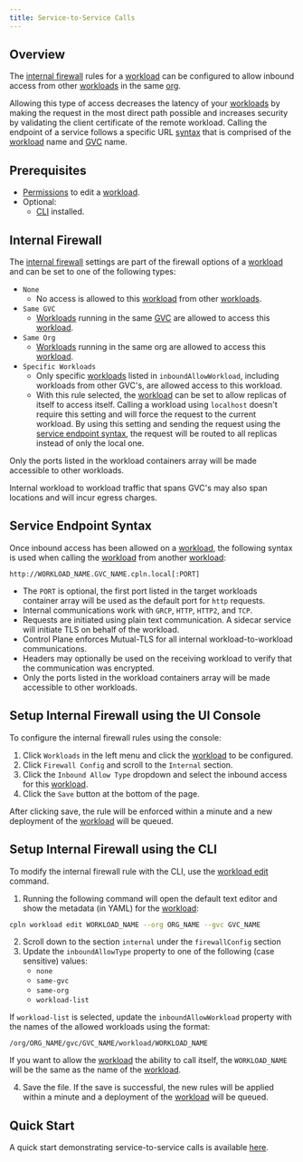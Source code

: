 ```yaml
---
title: Service-to-Service Calls
---
```


## Overview

The [internal firewall](/reference/workload#internal) rules for a [workload](/reference/workload) can be configured to allow inbound access from other [workloads](/reference/workload) in the same [org](/reference/org).

Allowing this type of access decreases the latency of your [workloads](/reference/workload) by making the request in the most direct path possible and increases security by validating the client certificate of the remote workload. Calling the endpoint of a service follows a specific URL [syntax](#service-endpoint-syntax) that is comprised of the [workload](/reference/workload) name and [GVC](/reference/gvc) name.

## Prerequisites

- [Permissions](/reference/policy#permissions) to edit a [workload](/reference/workload).
- Optional:
  - [CLI](/reference/cli) installed.

## Internal Firewall

The [internal firewall](/reference/workload#internal) settings are part of the firewall options of a [workload](/reference/workload) and can be set to one of the following types:

- `None`
  - No access is allowed to this [workload](/reference/workload) from other [workloads](/reference/workload).
- `Same GVC`
  - [Workloads](/reference/workload) running in the same [GVC](/reference/gvc) are allowed to access this [workload](/reference/workload).
- `Same Org`
  - [Workloads](/reference/workload) running in the same org are allowed to access this [workload](/reference/workload).
- `Specific Workloads`
  - Only specific [workloads](/reference/workload) listed in `inboundAllowWorkload`, including workloads from other GVC's,
    are allowed access to this workload.
  - With this rule selected, the [workload](/reference/workload) can be set to allow replicas of itself to access itself.
    Calling a
    workload using `localhost` doesn't require this setting and will force the request to
    the current workload. By using this setting and sending the request using the [service endpoint syntax](#service-endpoint-syntax),
    the request will be routed to all replicas instead of only the local one.

Only the ports listed in the workload containers array will be made accessible to other workloads.

<Note>Internal workload to workload traffic that spans GVC's may also span locations and will incur egress charges.</Note>

## Service Endpoint Syntax

Once inbound access has been allowed on a [workload](/reference/workload), the following syntax is used when calling the [workload](/reference/workload) from another [workload](/reference/workload):

```text Syntax
http://WORKLOAD_NAME.GVC_NAME.cpln.local[:PORT]
```

- The `PORT` is optional, the first port listed in the target workloads container array will be used as the default port for `http` requests.
- Internal communications work with `GRCP`, `HTTP`, `HTTP2`, and `TCP`.
- Requests are initiated using plain text communication. A sidecar service will initiate TLS on behalf of the workload.
- Control Plane enforces Mutual-TLS for all internal workload-to-workload communications.
- Headers may optionally be used on the receiving workload to verify that the communication was encrypted.
- Only the ports listed in the workload containers array will be made accessible to other workloads.

## Setup Internal Firewall using the UI Console

To configure the internal firewall rules using the console:

1. Click `Workloads` in the left menu and click the [workload](/reference/workload) to be configured.
2. Click `Firewall Config` and scroll to the `Internal` section.
3. Click the `Inbound Allow Type` dropdown and select the inbound access for this [workload](/reference/workload).
4. Click the `Save` button at the bottom of the page.

After clicking save, the rule will be enforced within a minute and a new deployment of the [workload](/reference/workload) will be queued.

## Setup Internal Firewall using the CLI

To modify the internal firewall rule with the CLI, use the [workload edit](/reference/cli#workload-edit) command.

1. Running the following command will open the default text editor and show the metadata (in YAML) for the [workload](/reference/workload):

```bash
cpln workload edit WORKLOAD_NAME --org ORG_NAME --gvc GVC_NAME
```

2. Scroll down to the section `internal` under the `firewallConfig` section
3. Update the `inboundAllowType` property to one of the following (case sensitive) values:
   - `none`
   - `same-gvc`
   - `same-org`
   - `workload-list`

If `workload-list` is selected, update the `inboundAllowWorkload` property with the names of the allowed workloads using the format:

```text Format
/org/ORG_NAME/gvc/GVC_NAME/workload/WORKLOAD_NAME
```

<Note>

If you want to allow the [workload](/reference/workload) the ability to call itself, the `WORKLOAD_NAME` will be the same as the name of the [workload](/reference/workload).

</Note>

4. Save the file. If the save is successful, the new rules will be applied within a minute and a deployment of the [workload](/reference/workload) will be queued.

## Quick Start

A quick start demonstrating service-to-service calls is available [here](/quickstart/quick-start-5-service-to-service-calls).
